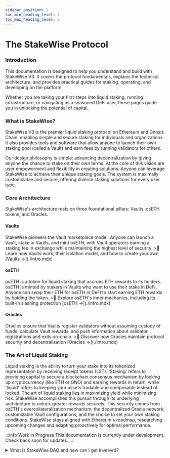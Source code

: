 ```yaml
---
sidebar_position: 1
toc_min_heading_level: 2
toc_max_heading_level: 5
---
```


# The StakeWise Protocol

<h3>Introduction</h3>

This documentation is designed to help you understand and build with StakeWise V3. It covers the protocol fundamentals, explains the technical architecture, and provides practical guides for staking, operating, and developing on the platform.

Whether you are taking your first steps into liquid staking, running infrastructure, or navigating as a seasoned DeFi user, these pages guide you in unlocking the potential of capital.

<h3>What is StakeWise?</h3>

StakeWise V3 is the premier liquid staking protocol on Ethereum and Gnosis Chain, enabling simple and secure staking for individuals and organizations. It also provides tools and software that allow anyone to launch their own staking pool (called a Vault) and earn fees by running validators for others.

Our design philosophy is simple: advancing decentralization by giving anyone the chance to stake on their own terms. At the core of this vision are user empowerment and flexibility in creating solutions. Anyone can leverage StakeWise to achieve their unique staking goals. The system is maximally customizable and secure, offering diverse staking solutions for every user type.

<h3>Core Architecture</h3>

StakeWise's architecture rests on three foundational pillars: Vaults, osETH tokens, and Oracles.

<h4>Vaults</h4>
StakeWise pioneers the Vault marketplace model. Anyone can launch a Vault, stake in Vaults, and mint osETH, with Vault operators earning a staking fee in exchange while maintaining the highest level of security.
>📝 Learn how Vaults work, their isolation model, and how to create your own [Vaults →](./intro.mdx)

<h4>osETH</h4>
osETH is a token for liquid staking that accrues ETH rewards to its holders. osETH is minted by stakers in Vaults who want to use their stake in DeFi. Anyone can swap their ETH for osETH in DeFi to start earning ETH rewards by holding the token.
>📝 Explore osETH's inner mechanics, including its built-in slashing protection [osETH →](./intro.mdx)

<h4>Oracles</h4>
Oracles ensure that Vaults register validators without assuming custody of funds, calculate Vault rewards, and push information about validator registrations and exits on-chain.
>📝 Discover how Oracles maintain protocol security and decentralization [Oracles →](./intro.mdx)

<h3>The Art of Liquid Staking</h3>
Liquid staking is the ability to turn your stake into its tokenized representation by receiving receipt tokens (LST). 'Staking' refers to providing capital to secure a blockchain consensus mechanism by locking up cryptocurrency (like ETH or GNO) and earning rewards in return, while 'liquid' refers to keeping your assets tradable and composable instead of locked.
The art of liquid staking lies in maximizing yield while minimizing risk. StakeWise accomplishes this pursuit through its underlying architecture to unlock greater rewards securely. This security comes from osETH's overcollateralization mechanism, the decentralized Oracle network, customizable Vault configurations, and the choice to set your own staking conditions. StakeWise stays aligned with Ethereum's roadmap, researching upcoming changes and adapting proactively for optimal performance.



:::info Work in Progress
This documentation is currently under development. Check back soon for updates.
:::

<details>
  <summary>What is StakeWise DAO and how can I get involved?</summary>

StakeWise DAO is a community of SWISE token holders that govern the parameters of the StakeWise protocol and control the assets of its Treasury.

  <h2>Governance resources</h2>

  <ul>
    <li>[StakeWise Forum 🔗](https://forum.stakewise.io/)</li>
    <li>[StakeWise Snapshot 🔗](https://vote.stakewise.io/)</li>
    <li>[StakeWise Governance Principles 🔗](https://forum.stakewise.io/t/stakewise-dao-governance-process/49)</li>
  </ul>
</details>
